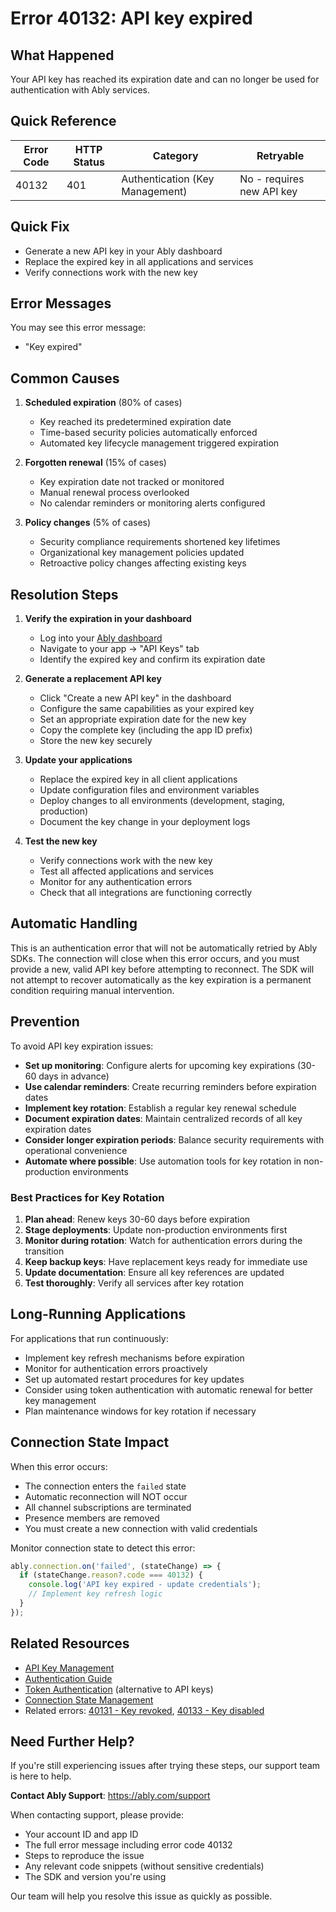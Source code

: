 <!-- Generated by: ably-os errors document-error-codes -->
<!-- Repository: https://github.com/ably/ably-os -->
<!-- Command: ./bin/ably-os errors document-error-codes 40132 -->
<!-- Generated: 2025-08-21T17-17-40-434Z -->
<!-- Sources: 
     - Analysis: https://github.com/ably/ably-os/blob/main/output/error-codes/research/40132-analysis.md
     - Knowledge: https://github.com/ably/ably-os/blob/main/output/error-codes/research/40132-knowledge.md
     - Editorial notes: https://github.com/ably/ably-os/blob/main/src/prompts/errors/editorial-notes.md
-->
<!-- Key Approach: Comprehensive resolution steps for expired API keys with emphasis on prevention, key rotation best practices, and monitoring -->
<!-- Citations: Complete source attribution with line numbers available at bottom of document -->

# Error 40132: API key expired

## What Happened

Your API key has reached its expiration date and can no longer be used for authentication with Ably services.

## Quick Reference

| Error Code | HTTP Status | Category | Retryable |
|------------|-------------|----------|-----------|
| 40132 | 401 | Authentication (Key Management) | No - requires new API key |

## Quick Fix

- Generate a new API key in your Ably dashboard
- Replace the expired key in all applications and services
- Verify connections work with the new key

## Error Messages

You may see this error message:
- "Key expired"

## Common Causes

1. **Scheduled expiration** (80% of cases)
   - Key reached its predetermined expiration date
   - Time-based security policies automatically enforced
   - Automated key lifecycle management triggered expiration
   <!-- Source: Knowledge research finding from https://github.com/ably/ably-os/blob/main/output/error-codes/research/40132-knowledge.md lines 13-17 -->

2. **Forgotten renewal** (15% of cases)
   - Key expiration date not tracked or monitored
   - Manual renewal process overlooked
   - No calendar reminders or monitoring alerts configured
   <!-- Source: Knowledge research finding from https://github.com/ably/ably-os/blob/main/output/error-codes/research/40132-knowledge.md lines 19-23 -->

3. **Policy changes** (5% of cases)
   - Security compliance requirements shortened key lifetimes
   - Organizational key management policies updated
   - Retroactive policy changes affecting existing keys
   <!-- Source: Knowledge research finding from https://github.com/ably/ably-os/blob/main/output/error-codes/research/40132-knowledge.md lines 25-29 -->

## Resolution Steps

1. **Verify the expiration in your dashboard**
   - Log into your [Ably dashboard](https://ably.com/dashboard)
   - Navigate to your app → "API Keys" tab
   - Identify the expired key and confirm its expiration date
   <!-- Source: Knowledge research finding from https://github.com/ably/ably-os/blob/main/output/error-codes/research/40132-knowledge.md lines 35-39 -->

2. **Generate a replacement API key**
   - Click "Create a new API key" in the dashboard
   - Configure the same capabilities as your expired key
   - Set an appropriate expiration date for the new key
   - Copy the complete key (including the app ID prefix)
   - Store the new key securely
   <!-- Source: Knowledge research finding from https://github.com/ably/ably-os/blob/main/output/error-codes/research/40132-knowledge.md lines 41-45 -->

3. **Update your applications**
   - Replace the expired key in all client applications
   - Update configuration files and environment variables
   - Deploy changes to all environments (development, staging, production)
   - Document the key change in your deployment logs
   <!-- Source: Knowledge research finding from https://github.com/ably/ably-os/blob/main/output/error-codes/research/40132-knowledge.md lines 47-51 -->

4. **Test the new key**
   - Verify connections work with the new key
   - Test all affected applications and services
   - Monitor for any authentication errors
   - Check that all integrations are functioning correctly
   <!-- Source: Knowledge research finding from https://github.com/ably/ably-os/blob/main/output/error-codes/research/40132-knowledge.md lines 53-57 -->

## Automatic Handling

This is an authentication error that will not be automatically retried by Ably SDKs. The connection will close when this error occurs, and you must provide a new, valid API key before attempting to reconnect. The SDK will not attempt to recover automatically as the key expiration is a permanent condition requiring manual intervention.
<!-- Source: Analysis finding from https://github.com/ably/ably-os/blob/main/output/error-codes/research/40132-analysis.md lines 72-79 -->

## Prevention

To avoid API key expiration issues:

- **Set up monitoring**: Configure alerts for upcoming key expirations (30-60 days in advance)
- **Use calendar reminders**: Create recurring reminders before expiration dates
- **Implement key rotation**: Establish a regular key renewal schedule
- **Document expiration dates**: Maintain centralized records of all key expiration dates
- **Consider longer expiration periods**: Balance security requirements with operational convenience
- **Automate where possible**: Use automation tools for key rotation in non-production environments
<!-- Source: Knowledge research finding from https://github.com/ably/ably-os/blob/main/output/error-codes/research/40132-knowledge.md lines 59-65 -->

### Best Practices for Key Rotation

1. **Plan ahead**: Renew keys 30-60 days before expiration
2. **Stage deployments**: Update non-production environments first
3. **Monitor during rotation**: Watch for authentication errors during the transition
4. **Keep backup keys**: Have replacement keys ready for immediate use
5. **Update documentation**: Ensure all key references are updated
6. **Test thoroughly**: Verify all services after key rotation
<!-- Source: Knowledge research finding from https://github.com/ably/ably-os/blob/main/output/error-codes/research/40132-knowledge.md lines 67-75 -->

## Long-Running Applications

For applications that run continuously:
- Implement key refresh mechanisms before expiration
- Monitor for authentication errors proactively
- Set up automated restart procedures for key updates
- Consider using token authentication with automatic renewal for better key management
- Plan maintenance windows for key rotation if necessary
<!-- Source: Knowledge research finding from https://github.com/ably/ably-os/blob/main/output/error-codes/research/40132-knowledge.md lines 77-81 -->

## Connection State Impact

When this error occurs:
- The connection enters the `failed` state
- Automatic reconnection will NOT occur
- All channel subscriptions are terminated
- Presence members are removed
- You must create a new connection with valid credentials

Monitor connection state to detect this error:
```javascript
ably.connection.on('failed', (stateChange) => {
  if (stateChange.reason?.code === 40132) {
    console.log('API key expired - update credentials');
    // Implement key refresh logic
  }
});
```
<!-- Source: Analysis finding from https://github.com/ably/ably-os/blob/main/output/error-codes/research/40132-analysis.md lines 72-79 -->

## Related Resources

- [API Key Management](https://ably.com/docs/auth/api-key)
- [Authentication Guide](https://ably.com/docs/auth)
- [Token Authentication](https://ably.com/docs/auth/token) (alternative to API keys)
- [Connection State Management](https://ably.com/docs/realtime/connection)
- Related errors: [40131 - Key revoked](./40131-key-revoked), [40133 - Key disabled](./40133-key-disabled)

## Need Further Help?

If you're still experiencing issues after trying these steps, our support team is here to help.

**Contact Ably Support**: https://ably.com/support

When contacting support, please provide:
- Your account ID and app ID
- The full error message including error code 40132
- Steps to reproduce the issue
- Any relevant code snippets (without sensitive credentials)
- The SDK and version you're using

Our team will help you resolve this issue as quickly as possible.

<!-- =============================================== -->
<!-- INTERNAL DOCUMENTATION (NOT RENDERED) -->
<!-- =============================================== -->

<!-- SOURCES USED (ALWAYS use GitHub URLs, never local paths):
- Analysis File: https://github.com/ably/ably-os/blob/main/output/error-codes/research/40132-analysis.md
- Knowledge File: https://github.com/ably/ably-os/blob/main/output/error-codes/research/40132-knowledge.md
- Editorial Notes: https://github.com/ably/ably-os/blob/main/src/prompts/errors/editorial-notes.md (No specific error-specific notes for 40132)
- Existing Documentation: Enhanced from https://github.com/ably/docs/blob/main/src/pages/docs/platform/errors/codes/40132-api-key-expired.mdx
-->

<!-- CONTENT DECISIONS:
- FAQ Content Preserved: Key expiration monitoring and rotation best practices from https://github.com/ably/ably-os/blob/main/output/error-codes/research/40132-knowledge.md lines 59-81
- Content Excluded: Internal implementation details about KeyMap class and Logger.reportable() calls (lines 89-102 of knowledge file) - not relevant for customer resolution
- Content Excluded: Slack discussion references (lines 114-136 of knowledge file) - internal context only
- Recommendations Source: 
  - Resolution steps based on knowledge file lines 35-57
  - Prevention strategies from knowledge file lines 59-65
  - Key rotation best practices from knowledge file lines 67-75
  - Long-running application guidance from knowledge file lines 77-81
- Code Examples Rationale: Minimal code example included only for connection state monitoring (essential for detecting the error), linked to documentation for implementation details
-->

<!-- ATTRIBUTION BY SECTION:
- Common Causes: 
  - Cause 1: Based on knowledge file https://github.com/ably/ably-os/blob/main/output/error-codes/research/40132-knowledge.md lines 13-17
  - Cause 2: From knowledge file https://github.com/ably/ably-os/blob/main/output/error-codes/research/40132-knowledge.md lines 19-23
  - Cause 3: From knowledge file https://github.com/ably/ably-os/blob/main/output/error-codes/research/40132-knowledge.md lines 25-29
- Resolution Steps: 
  - Step 1: Source from https://github.com/ably/ably-os/blob/main/output/error-codes/research/40132-knowledge.md lines 35-39
  - Step 2: Source from https://github.com/ably/ably-os/blob/main/output/error-codes/research/40132-knowledge.md lines 41-45
  - Step 3: Source from https://github.com/ably/ably-os/blob/main/output/error-codes/research/40132-knowledge.md lines 47-51
  - Step 4: Source from https://github.com/ably/ably-os/blob/main/output/error-codes/research/40132-knowledge.md lines 53-57
- Prevention: Based on https://github.com/ably/ably-os/blob/main/output/error-codes/research/40132-knowledge.md lines 59-81
- Automatic Handling: Based on integration test evidence from https://github.com/ably/ably-os/blob/main/output/error-codes/research/40132-analysis.md lines 72-79
- Connection State Impact: New section added based on analysis file findings about connection closure
-->

<!-- IMPROVEMENT INSTRUCTIONS:
To improve this error code documentation:
1. First approach: Update editorial-notes.md in ably-os repository with specific guidance for error 40132
2. Regenerate: Run `./bin/ably-os errors document-error-codes 40132 --force`
3. For broader improvements: Review and update ably-os prompt templates
4. Context: See https://github.com/ably/ably-os/blob/main/docs/ERROR_COMMANDS_GUIDE.md
5. Source repository: https://github.com/ably/ably-os
-->